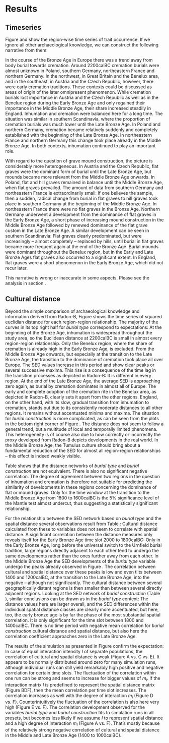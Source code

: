 # Results {#results}

## Timeseries

Figure \ref{development_burial_type} and \ref{development_burial_construction} show the region-wise time series of trait occurrence. If we ignore all other archaeological knowledge, we can construct the following narrative from them: \newline

In the course of the Bronze Age in Europe there was a trend away from body burial towards cremation. Around 2200calBC cremation burials were almost unknown in Poland, southern Germany, northeastern France and northern Germany. In the northwest, in Great Britain and the Benelux area, and in the southeast, in Austria and the Czech Republic, however, there were early cremation traditions. These contexts could be discussed as areas of origin of the later omnipresent phenomenon. While cremation burials lost importance in Austria and the Czech Republic as well as in the Benelux region during the Early Bronze Age and only regained their importance in the Middle Bronze Age, their share increased steadily in England. Inhumation and cremation were balanced here for a long time. The situation was similar in southern Scandinavia, where the proportion of cremation burials was much lower until the Late Bronze Age. In Poland and northern Germany, cremation became relatively suddenly and completely established with the beginning of the Late Bronze Age. In northeastern France and northern Germany this change took place already in the Middle Bronze Age. In both contexts, inhumation continued to play an important role.

With regard to the question of grave mound construction, the picture is considerably more heterogeneous. In Austria and the Czech Republic, flat graves were the dominant form of burial until the Late Bronze Age, but mounds became more relevant from the Middle Bronze Age onwards. In Poland, flat and hill graves remained in balance until the Middle Bronze Age, when flat graves prevailed. The amount of data from southern Germany and northeastern France is extraordinarily small: If one believes the sample, then a sudden, radical change from burial in flat graves to hill graves took place in southern Germany at the beginning of the Middle Bronze Age. In northeastern France there were no flat graves in the Bronze Age. Northern Germany underwent a development from the dominance of flat graves in the Early Bronze Age, a short phase of increasing mound construction in the Middle Bronze Age followed by renewed dominance of the flat grave custom in the Late Bronze Age. A similar development can be seen in southern Scandinavia: Flat graves clearly predominated, but were increasingly -- almost completely -- replaced by hills, until burial in flat graves became more frequent again at the end of the Bronze Age. Burial mounds were dominant throughout the Benelux region, but in the Early and Late Bronze Ages flat graves also occurred to a significant extent. In England, flat graves were a short phenomenon in the Early Bronze Age, which did not recur later. \newline

This narrative is wrong or inaccurate in some aspects. Please see the analysis in section \ref{time-series-discussion}.

## Cultural distance

Beyond the simple comparison of archaeological knowledge and information derived from Radon-B, Figure \ref{sed_region_matrix} shows the time series of squared euclidian distance for each region-region relationship. The majority of the curves in its top right half for *burial type* correspond to expectations: At the beginning of the Bronze Age, inhumation is widespread throughout the study area, so the Euclidean distance at 2200calBC is small in almost every region-region relationship. Only the Benelux region, where the share of cremation is already high in the Early Bronze Age, is excluded. From the Middle Bronze Age onwards, but especially at the transition to the Late Bronze Age, the transition to the dominance of cremation took place all over Europe. The SED values increase in this period and show clear peaks or several successive maxima. This rise is a consequence of the time lag in the transition processes as depicted in Radon-B: It is different in every region. At the end of the Late Bronze Age, the average SED is approaching zero again, as burial by cremation dominates in almost all of Europe. The early and complete adoption of the cremation rite in the Benelux area, as depicted in Radon-B, clearly sets it apart from the other regions. England, on the other hand, with its slow, gradual transition from inhumation to cremation, stands out due to its consistently moderate distances to all other regions. It remains without accentuated minima and maxima. The situation for *burial construction* is more complicated, as can be seen from the plots in the bottom right corner of Figure \ref{sed_region_matrix}. The distance does not seem to follow a general trend, but a multitude of local and temporally limited phenomena. This heterogeneity is of course also due to how correctly or incorrectly the proxy developed from Radon-B depicts developments in the real world. In the Middle Bronze Age, the Tumulus culture should bring about a fundamental reduction of the SED for almost all region-region relationships -- this effect is indeed weakly visible. 

Table \ref{tab:distanceandcorrelationtable*} shows that the distance networks of *burial type* and *burial construction* are not equivalent. There is also no significant negative correlation. The degree of agreement between two regions in the question of inhumation and cremation is therefore not suitable for predicting the similarity of developments in these regions concerning the dominance of flat or mound graves. Only for the time window at the transition to the Middle Bronze Age from 1800 to 1600calBC is the 5% significance level of the Mantle test almost undercut, thus suggesting a statistically significant relationship. 

For the relationship between the SED network based on *burial type* and the spatial distance several observations result from Table \ref{tab:distanceandcorrelationtable*}: Cultural distance calculated from these to variables does not seem to correlate with spatial distance. A significant correlation between the distance measures only reveals itself for the Early Bronze Age time slot 2000 to 1800calBC: Only in the Early Bronze Age, long before the universal switch to the Urnfield burial tradition, large regions directly adjacent to each other tend to undergo the same developments rather than the ones further away from each other. In the Middle Bronze Age the SED developments of the *burial type* variable undergo the peaks already observed in Figure \ref{sed_region_matrix}. The correlation between cultural and spatial distance over these peaks is low and even tilts between 1400 and 1200calBC, at the transition to the Late Bronze Age, into the negative -- although not significantly. The cultural distance between several geographically distant regions is then smaller than between several directly adjacent regions. Looking at the SED network of *burial construction* (Table \ref{tab:distanceandcorrelationtable*}), similar conclusions can be drawn as in the *burial type* context: The distance values here are larger overall, and the SED differences within the individual spatial distance classes are clearly more accentuated, but here, too, the early bronze age is by far the phase of the most substantial spatial correlation. It is only significant for the time slot between 1800 and 1400calBC. There is no time period with negative mean correlation for *burial construction* cultural distance and spatial distance, but also here the correlation coefficient approaches zero in the Late Bronze Age. 

The results of the simulation as presented in Figure \ref{simulation} confirm the expectation: In case of equal interaction intensity $I$ of separate populations, the correlation of cultural and spatial distance is weak (Figure \ref{simulation} A vs. C vs. E). It appears to be normally distributed around zero for many simulation runs, although individual runs can still yield remarkably high positive and negative correlation for certain time slots. The fluctuation of the correlation within one run can be strong and seems to increase for bigger values of $m_i$. If the interaction matrix $I$ is predefined to represent the spatial distance matrix (Figure \ref{simulation} BDF), then the mean correlation per time slot increases. The correlation increases as well with the degree of interaction $m_i$ (Figure \ref{simulation} D vs. F). Counterintuitively the fluctuation of the correlation is also here very high (Figure \ref{simulation} E vs. F). The correlation development observed for the variables *burial type* and *burial construction* fits to simulation runs in all presets, but becomes less likely if we assume $I$ to represent spatial distance and a high degree of interaction $m_i$ (Figure \ref{simulation} A vs. F). That's mostly because of the relatively strong negative correlation of cultural and spatial distance in the Middle and Late Bronze Age (1400 to 1000calBC). 
